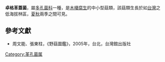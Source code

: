 {{Speciesbox 
| genus =  Coriolopsis
| species = torgii
| authority = (Berk.) Dom.
}}

'''卓格革蓋菌'''，屬[[多孔菌科|多孔菌科]]一種，是[[木棲腐生|木棲腐生]]的中小型菇類，該菇類生長於如[[台灣|台灣]]之低海拔林區，[[夏|夏]][[秋|秋]]兩季之間可見。

==參考文獻==
* 周文能、張東柱，《野菇圖鑑》，2005年，台北，台灣館出版社

[[Category:革孔菌属|Category:革孔菌属]]